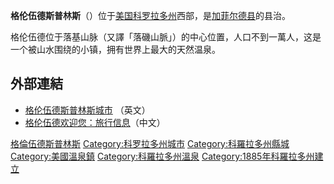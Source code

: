 {{Infobox Settlement
| name = 格伦伍德斯普林斯
| native_name = Glenwood Springs
| image_skyline = Glenwood springs co.jpg
| imagesize = 
| image_caption = 
| image_flag = 
| image_shield = 
| pushpin_map = USA Colorado
| pushpin_label_position = bottom
| pushpin_map_caption = 在科羅拉多州的位置
| subdivision_type = 国家
| subdivision_name = {{USA}}
| subdivision_type1 = [[美国行政区划|州]]
| subdivision_name1 = [[科罗拉多州|科罗拉多州]]
| subdivision_type2 = [[科罗拉多州各县列表|县]]
| subdivision_name2 =  [[加菲尔德县_(科罗拉多州)|加菲尔德县]]
| elevation_m = 1756
| elevation_ft = 
| area_total_km2 = 12.5
| population_as_of = 2010年
| population_total = 9614
| population_density_km2 = auto
| timezone = [[MST|MST]]
| utc_offset = -7
| timezone_DST = MDT
| utc_offset_DST = -6
| website =  
}}
'''格伦伍德斯普林斯'''（{{lang-en|Glenwood Springs}}）位于[[美国|美国]][[科罗拉多州|科罗拉多州]]西部，是[[加菲尔德县_(科罗拉多州)|加菲尔德县]]的县治。

格伦伍德位于落基山脉（又譯「落磯山脈」）的中心位置，人口不到一萬人，这是一个被山水围绕的小镇，拥有世界上最大的天然温泉。

== 外部連結 ==
*[http://www.ci.glenwood-springs.co.us/ 格伦伍德斯普林斯城市] {{Wayback|url=http://www.ci.glenwood-springs.co.us/ |date=20160728090112 }}（英文）
*[https://web.archive.org/web/20150315144435/http://www.glenwoodhuanyingnin.com/ 格伦伍德欢迎您：旅行信息]（中文）

{{加菲爾德縣 (科羅拉多州)}}
{{Authority control}}

{{DEFAULTSORT:Glenwood Springs, Colorado}}
[[Category:格倫伍德斯普林斯|]]
[[Category:科罗拉多州城市|Category:科罗拉多州城市]]
[[Category:科羅拉多州縣城|Category:科羅拉多州縣城]]
[[Category:美國溫泉鎮|Category:美國溫泉鎮]]
[[Category:科羅拉多州溫泉|Category:科羅拉多州溫泉]]
[[Category:1885年科羅拉多州建立|Category:1885年科羅拉多州建立]]

{{Colorado-geo-stub}}